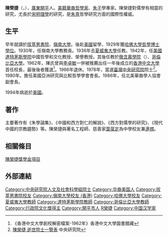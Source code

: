 '''陳榮捷'''（{{lang-en|'''Chan Wing-tsit '''}}，{{bd|1901年|8月18日|1994年|8月12日|}}），[[廣東|廣東]][[开平市|開平]]人。[[美籍華裔|美籍華裔]][[哲學家|哲學家]]、[[朱子|朱子]]學專家。陳榮捷對儒學有相當的研究，尤長於[[宋明理學|宋明理學]]的研究，是[[朱熹|朱熹]]哲學研究方面的國際性權威。

== 生平 ==
早年就讀於[[拔萃男書院|拔萃男書院]]、[[嶺南大學_(廣州)|嶺南大學]]。後赴[[美國|美國]]留學，1929年獲[[哈佛大學|哈佛大學]][[哲學博士|哲學博士學位]]。1930年，任嶺南大學教務長。1936年去[[夏威夷大學|夏威夷大學]]任教。1942年，任[[美國|美國]][[達特茅斯學院|達特茅斯學院]]中國哲學和文化教授、榮譽教授。其後任教於[[徹含慕學院|徹含慕學院]]（{{Lang-en|Chatham University}}）、[[哥倫比亞大學|哥倫比亞大學]]。1962年，陳氏曾與[[李卓敏|李卓敏]]一併被推薦出任一年後成立的[[香港中文大學|香港中文大學]]首任校長，最後後者獲選<ref>《香港中文大學創校解密檔案-1962年》香港中文大學圖書館藏</ref>。1966年退休。1978年，當選[[臺灣|臺灣]][[中央研究院|中央研究院]]院士<ref>[https://academicians.sinica.edu.tw/index.php?func=1-D 陳榮捷 逝世院士一覽表] {{Wayback|url=https://academicians.sinica.edu.tw/index.php?func=1-D |date=20161102125806 }} 中央研究院</ref>。1980年。擔任美國亞洲研究與比較哲學學會會長。1986年，任北美華裔學人協會副會長。

1994年病逝於[[美國|美國]]。

==著作==
主要著作有《朱學論集》、《中國和西方對仁的解說》、《西方對儒學的研究》、《現代中國的宗教趨勢》等。陳榮捷與著名工程師、慈善家[[葉葆定|葉葆定]]為中學校友兼[[連襟|連襟]]。

== 相關條目 ==
[[陳榮捷獎學金項目|陳榮捷獎學金項目]]

== 外部連結 ==
{{reflist|2}}

{{中央研究院第十二届院士}}
{{Authority control}}
{{DEFAULTSORT:C}}
[[Category:中央研究院人文及社會科學組院士|Category:中央研究院人文及社會科學組院士]]
[[Category:华裔美国人|Category:华裔美国人]]
[[Category:拔萃男書院校友|Category:拔萃男書院校友]]
[[Category:嶺南大學校友_(香港)|Category:嶺南大學校友 (香港)]]
[[Category:哈佛大學校友|Category:哈佛大學校友]]
[[Category:夏威夷大學教師|Category:夏威夷大學教師]]
[[Category:達特茅斯學院教師|Category:達特茅斯學院教師]]
[[Category:哥倫比亞大學教師|Category:哥倫比亞大學教師]]
[[Category:行政院文化獎得主|Category:行政院文化獎得主]]
[[Category:開平市人|Category:開平市人]]
[[Category:陳姓|R榮捷]]
[[Category:中国汉学家|Category:中国汉学家]]
